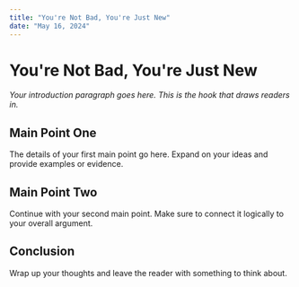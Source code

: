 ```yaml
---
title: "You're Not Bad, You're Just New"
date: "May 16, 2024"
---
```


# You're Not Bad, You're Just New

*Your introduction paragraph goes here. This is the hook that draws readers in.*

## Main Point One

The details of your first main point go here. Expand on your ideas and provide examples or evidence.

## Main Point Two

Continue with your second main point. Make sure to connect it logically to your overall argument.

## Conclusion

Wrap up your thoughts and leave the reader with something to think about.
